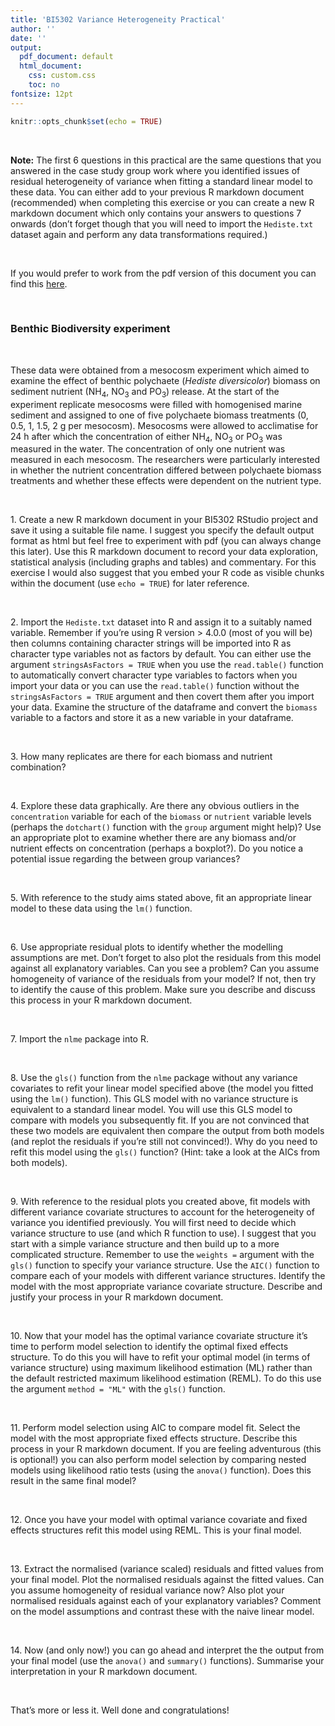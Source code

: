 ```yaml
---
title: 'BI5302 Variance Heterogeneity Practical'
author: ''
date: ''
output:
  pdf_document: default
  html_document:
    css: custom.css
    toc: no
fontsize: 12pt
---
```


```r
knitr::opts_chunk$set(echo = TRUE)
```

\  

**Note:** The first 6 questions in this practical are the same questions that you answered in the case study group work where you identified issues of residual heterogeneity of variance when fitting a standard linear model to these data. You can either add to your previous R markdown document (recommended) when completing this exercise or you can create a new R markdown document which only contains your answers to questions 7 onwards (don't forget though that you will need to import the `Hediste.txt` dataset again and perform any data transformations required.) 

\  

If you would prefer to work from the pdf version of this document you can find this [here](GLS_variance_heterogeneity_exercise.pdf).

\  

### Benthic Biodiversity experiment

\  

These data were obtained from a mesocosm experiment which aimed to examine the effect of benthic polychaete (*Hediste diversicolor*) biomass on sediment nutrient (NH~4~, NO~3~ and PO~3~) release. At the start of the experiment replicate mesocosms were filled with homogenised marine sediment and assigned to one of five polychaete biomass treatments (0, 0.5, 1, 1.5, 2 g per mesocosm). Mesocosms were allowed to acclimatise for 24 h after which the concentration of either NH~4~, NO~3~ or PO~3~ was measured in the water. The concentration of only one nutrient was measured in each mesocosm. The researchers were particularly interested in whether the nutrient concentration differed between polychaete biomass treatments and whether these effects were dependent on the nutrient type.

\  

1\. Create a new R markdown document in your BI5302 RStudio project and save it using a suitable file name. I suggest you specify the default output format as html but feel free to experiment with pdf (you can always change this later). Use this R markdown document to record your data exploration, statistical analysis (including graphs and tables) and commentary. For this exercise I would also suggest that you embed your R code as visible chunks within the document (use `echo = TRUE`) for later reference.

\  

2\. Import the `Hediste.txt` dataset into R and assign it to a suitably named variable. Remember if you're using R version > 4.0.0 (most of you will be) then columns containing character strings will be imported into R as character type variables not as factors by default. You can either use the argument `stringsAsFactors = TRUE` when you use the `read.table()` function to automatically convert character type variables to factors when you import your data or you can use the `read.table()` function without the `stringsAsFactors = TRUE` argument and then covert them after you import your data. Examine the structure of the dataframe and convert the `biomass` variable to a factors and store it as a new variable in your dataframe.

\  

3\. How many replicates are there for each biomass and nutrient combination?

\  

4\. Explore these data graphically. Are there any obvious outliers in the `concentration` variable for each of the `biomass` or `nutrient` variable levels (perhaps the `dotchart()` function with the `group` argument might help)? Use an appropriate plot to examine whether there are any biomass and/or nutrient effects on concentration (perhaps a boxplot?). Do you notice a potential issue regarding the between group variances?

\  

5\. With reference to the study aims stated above, fit an appropriate linear model to these data using the `lm()` function.

\  

6\. Use appropriate residual plots to identify whether the modelling assumptions are met. Don't forget to also plot the residuals from this model against all explanatory variables. Can you see a problem? Can you assume homogeneity of variance of the residuals from your model? If not, then try to identify the cause of this problem. Make sure you describe and discuss this process in your R markdown document.

\  

7\. Import the `nlme` package into R.

\  

8\. Use the `gls()` function from the `nlme` package without any variance covariates to refit your linear model specified above (the model you fitted using the `lm()` function). This GLS model with no variance structure is equivalent to a standard linear model. You will use this GLS model to compare with models you subsequently fit. If you are not convinced that these two models are equivalent then compare the output from both models (and replot the residuals if you're still not convinced!). Why do you need to refit this model using the `gls()` function? (Hint: take a look at the AICs from both models).

\  

9\. With reference to the residual plots you created above, fit models with different variance covariate structures to account for the heterogeneity of variance you identified previously. You will first need to decide which variance structure to use (and which R function to use). I suggest that you start with a simple variance structure and then build up to a more complicated structure. Remember to use the `weights =` argument with the `gls()` function to specify your variance structure. Use the `AIC()` function to compare each of your models with different variance structures. Identify the model with the most appropriate variance covariate structure. Describe and justify your process in your R markdown document.

\  

10\. Now that your model has the optimal variance covariate structure it's time to perform model selection to identify the optimal fixed effects structure. To do this you will have to refit your optimal model (in terms of variance structure) using maximum likelihood estimation (ML) rather than the default restricted maximum likelihood estimation (REML). To do this use the argument `method = "ML"` with the `gls()` function.

\  

11\. Perform model selection using AIC to compare model fit. Select the model with the most appropriate fixed effects structure. Describe this process in your R markdown document. If you are feeling adventurous (this is optional!) you can also perform model selection by comparing nested models using likelihood ratio tests (using the `anova()` function). Does this result in the same final model?

\  

12\. Once you have your model with optimal variance covariate and fixed effects structures refit this model using REML. This is your final model.

\  

13\. Extract the normalised  (variance scaled) residuals and fitted values from your final model. Plot the normalised residuals against the fitted values. Can you assume homogeneity of residual variance now? Also plot your normalised residuals against each of your explanatory variables? Comment on the model assumptions and contrast these with the naive linear model.

\  

14\. Now (and only now!) you can go ahead and interpret the the output from your final model (use the `anova()` and `summary()` functions). Summarise your interpretation in your R markdown document.

\  

That's more or less it. Well done and congratulations! 

\  

